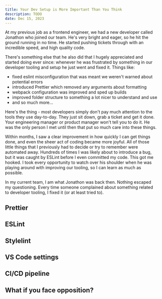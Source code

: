 ```yaml
---
title: Your Dev Setup is More Important Than You Think
description: TODO
date: Dec 15, 2023
---
```


At my previous job as a frontend engineer, we had a new developer called Jonathon who joined our team. He's very bright and eager, so he hit the ground running in no time. He started pushing tickets through with an incredible speed, and high quality code.

There's something else that he also did that I hugely appreciated and started doing ever since: whenever he was frustrated by something in our developer tooling and setup he just went and fixed it. Things like:

- fixed eslint misconfiguration that was meant we weren't warned about potential errors
- introduced Prettier which removed any arguments about formatting
- webpack configuration was improved and sped up builds
- improved folder structure to something a lot nicer to understand and use
- and so much more…

Here's the thing - most developers simply don't pay much attention to the tools they use day-to-day. They just sit down, grab a ticket and get it done. Your engineering manager or product manager won't tell you to do it. He was the only person I met until then that put so much care into these things.

Within months, I saw a clear improvement in how quickly I can get things done, and even the sheer act of coding became more joyful. All of those little things that I previously had to decide or try to remember were automated away. Hundreds of times I was likely about to introduce a bug, but it was caught by ESLint before I even committed my code. This got me hooked. I took every opportunity to watch over his shoulder when he was playing around with improving our tooling, so I can learn as much as possible.

In my current team, I am what Jonathon was back then. Nothing escaped my questioning. Every time someone complained about something related to developer tooling, I fixed it (or at least tried to).

## Prettier

## ESLint

## Stylelint

## VS Code settings

## CI/CD pipeline

## What if you face opposition?
